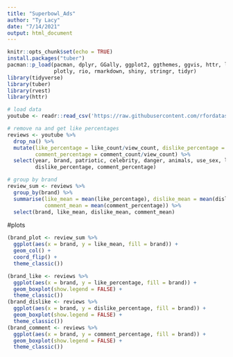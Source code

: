 ```yaml
---
title: "Superbowl_Ads"
author: "Ty Lacy"
date: "7/14/2021"
output: html_document
---
```


```r
knitr::opts_chunk$set(echo = TRUE)
install.packages("tuber")
pacman::p_load(pacman, dplyr, GGally, ggplot2, ggthemes, ggvis, httr, lubridate,
               plotly, rio, rmarkdown, shiny, stringr, tidyr)
library(tidyverse)
library(tuber)
library(rvest)
library(httr)

```
```r
# load data
youtube <- readr::read_csv('https://raw.githubusercontent.com/rfordatascience/tidytuesday/master/data/2021/2021-03-02/youtube.csv')
```
```r
# remove na and get like percentages
reviews <- youtube %>% 
  drop_na() %>% 
  mutate(like_percentage = like_count/view_count, dislike_percentage = dislike_count/view_count,
         comment_percentage = comment_count/view_count) %>% 
  select(year, brand, patriotic, celebrity, danger, animals, use_sex, like_percentage, 
         dislike_percentage, comment_percentage)

```
```r
# group by brand
review_sum <- reviews %>% 
  group_by(brand) %>% 
  summarise(like_mean = mean(like_percentage), dislike_mean = mean(dislike_percentage),
            comment_mean = mean(comment_percentage)) %>% 
  select(brand, like_mean, dislike_mean, comment_mean)
```

#plots
```r

(brand_plot <- review_sum %>% 
  ggplot(aes(x = brand, y = like_mean, fill = brand)) +
  geom_col() + 
  coord_flip() +
  theme_classic()) 

```
```r
(brand_like <- reviews %>% 
  ggplot(aes(x = brand, y = like_percentage, fill = brand)) +
  geom_boxplot(show.legend = FALSE) + 
  theme_classic()) 
(brand_dislike <- reviews %>% 
  ggplot(aes(x = brand, y = dislike_percentage, fill = brand)) +
  geom_boxplot(show.legend = FALSE) + 
  theme_classic()) 
(brand_comment <- reviews %>% 
  ggplot(aes(x = brand, y = comment_percentage, fill = brand)) +
  geom_boxplot(show.legend = FALSE) + 
  theme_classic()) 
```
